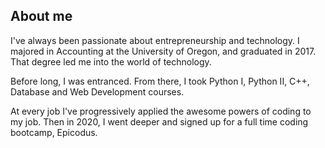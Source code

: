 ## About me

I've always been passionate about entrepreneurship and technology. I majored in Accounting at the University of Oregon, and graduated in 2017. That degree led me into the world of technology.

Before long, I was entranced. From there, I took Python I, Python II, C++, Database and Web Development courses.

At every job I've progressively applied the awesome powers of coding to my job. Then in 2020, I went deeper and signed up for a full time coding bootcamp, Epicodus.
